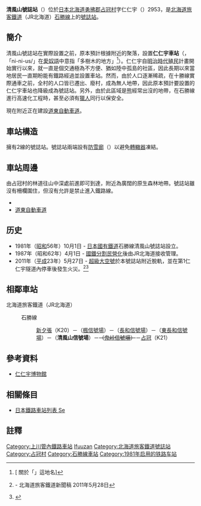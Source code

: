{{noteTA
|G1=Railway
|1=zh-tw:仁仁宇車站;zh-hk:仁仁宇站;zh-cn:仁仁宇站;
|2=zh-tw:新夕張車站;zh-hk:新夕張站;zh-cn:新夕張站;
|3=zh-tw:占冠車站;zh-hk:占冠站;zh-cn:占冠站;
}}
{{日本車站資訊 
|公司色 = #2cb431
|站名 = 清風山號誌站 
|圖片 = Seifuuzan Signal Base.jpg
|pxl = 250px 
|圖片說明 = 號誌站內（攝於2010年3月）
|日文原名 = 清風山
|平假名 = せいふうざん
|羅馬拼音 = Seifūzan
|電報略號 = セサ
|所屬公司 = [[File:JR_logo_(hokkaido).svg|23px]][[北海道旅客鐵道|北海道旅客鐵道]]（JR北海道）
|所在地 = [[北海道|北海道]][[勇拂郡|勇拂郡]][[占冠村|占冠村]]字仁仁宇2953
|啟用年月日 = 1981年（昭和56年）10月1日 
|車站構造 = 地面車站 
|月台配置 = 2線（沒有月台）
|上下車人次 = 
|統計年度 = 
|所屬路線 = {{color|#8cc63e|■}}石勝線
|前一站 = [[東長和號誌站|東長和（號）]]
|前一站距離 = 7.7
|後一站距離 = 10.0
|後一站 =  [[占冠站|占冠]] K21
|距離 = 67.3
|起站 = [[南千歲站|南千歲]]
|備註 = 
}}
'''清風山號誌站'''（{{jpn|j=清風山信号場|hg=せいふうざんしんごうじょう|rm=Seifūzan shingōjō|f=y}}）位於[[日本|日本]][[北海道|北海道]][[勇拂郡|勇拂郡]][[占冠村|占冠村]]字仁仁宇（{{lang|ja|ニニウ}}）2953，是[[北海道旅客鐵道|北海道旅客鐵道]]（JR北海道）[[石勝線|石勝線]]上的[[號誌站|號誌站]]。

== 簡介 ==
清風山號誌站在實際設置之前，原本預計根據附近的聚落，設置'''仁仁宇車站'''（{{lang|ja|ニニウ駅}}，「ni-ni-us/{{lang|ja|ニニウ}}」在[[愛奴語|愛奴語]]中意指「多樹木的地方」<ref>[{{Cite web |url=http://www.onitoge.org/ninew/hakubutsukan/1tengakkou.htm |title=關於「{{lang|ja|ニニウ}}」這地名 |access-date=2009-10-17 |archive-date=2016-03-04 |archive-url=https://web.archive.org/web/20160304074637/http://www.onitoge.org/ninew/hakubutsukan/1tengakkou.htm |dead-url=no }} 關於「{{lang|ja|ニニウ}}」這地名]</ref>）。仁仁宇自[[明治時代|明治時代]][[拓殖|殖民]]計畫開始實行以來，就一直是個交通極為不方便、猶如陸中孤島的社區，因此長期以來當地居民一直期盼能有鐵路經過並設置車站。然而，由於人口逐漸稀疏，在十勝線實際通車之前，全村的人口皆已遷出、廢村，成為無人地帶，因此原本預計要設置的仁仁宇車站也降級成為號誌站。另外，由於此區域是[[熊|熊]]經常出沒的地帶，在石勝線進行高速化工程時，甚至必須有[[獵人|獵人]]同行以保安全。

現在附近正在建設[[道東自動車道|道東自動車道]]。

== 車站構造 ==
擁有2線的號誌站。號誌站兩端設有[[防雪廊|防雪廊]]（{{lang|ja|スノーシェルター}}）以避免[[轉轍器|轉轍器]]凍結。

== 車站周邊 ==
由占冠村的林道往山中深處前進即可到達，附近為廣闊的原生森林地帶。號誌站雖沒有柵欄圍住，但沒有允許是禁止進入鐵路線。
* {{Link-ja|北海道道610號占冠穗別線|北海道道610号占冠穂別線}}
*[[道東自動車道|道東自動車道]]

== 历史 ==
*1981年（[[昭和|昭和]]56年）10月1日 - [[日本國有鐵道|日本國有鐵道]]石勝線清風山號誌站設立。
*1987年（昭和62年）4月1日 - [[國鐵分割民營化|國鐵分割民營化]]後由JR北海道接收管理。
*2011年（[[平成|平成]]23年）5月27日 - [[超級大空號列車|超級大空號]]於本號誌站附近脫軌，並在第1仁仁宇隧道內停車後發生火災。<ref>{{ja}}{{PDFlink|[http://www.jrhokkaido.co.jp/press/2011/110528-1.pdf 石勝線清風山號誌站內列車脫軌意外した列車脱線事故]}} - 北海道旅客鐵道新聞稿 2011年5月28日</ref><ref>{{PDFlink|[http://www2.jrhokkaido.co.jp/global/pdf/apology.pdf 石勝線事故聲明]}}</ref>

== 相鄰車站 ==
; 北海道旅客鐵道（JR北海道）
: {{color|#8cc63e|■}}石勝線
:: [[新夕張站|新夕張]]（K20）－（[[楓信號場|楓信號場]]）－（[[長和信號場|長和信號場]]）－（[[東長和信號場|東長和信號場]]）－（'''清風山信號場'''）－<del>（[[鬼峠信號場|鬼峠信號場]]）</del>－[[占冠站|占冠]]（K21）

== 參考資料 ==
* {{ja}}[http://www.onitoge.org/ninew/hakubutsukan/annai1.htm 仁仁宇博物館] {{Wayback|url=http://www.onitoge.org/ninew/hakubutsukan/annai1.htm |date=20160304074410 }}

==相關條目==
*[[日本鐵路車站列表_Se|日本鐵路車站列表 Se]]

==註釋==
<references />

{{石勝線}}

{{DEFAULTSORT:Seifuzan-Shingojo}}
[[Category:上川管內鐵路車站|Category:上川管內鐵路車站]]
[[Category:日本鐵路車站_Se|Ifuuzan]]
[[Category:北海道旅客鐵道號誌站|Category:北海道旅客鐵道號誌站]]
[[Category:占冠村|Category:占冠村]]
[[Category:石勝線車站|Category:石勝線車站]]
[[Category:1981年启用的铁路车站|Category:1981年启用的铁路车站]]